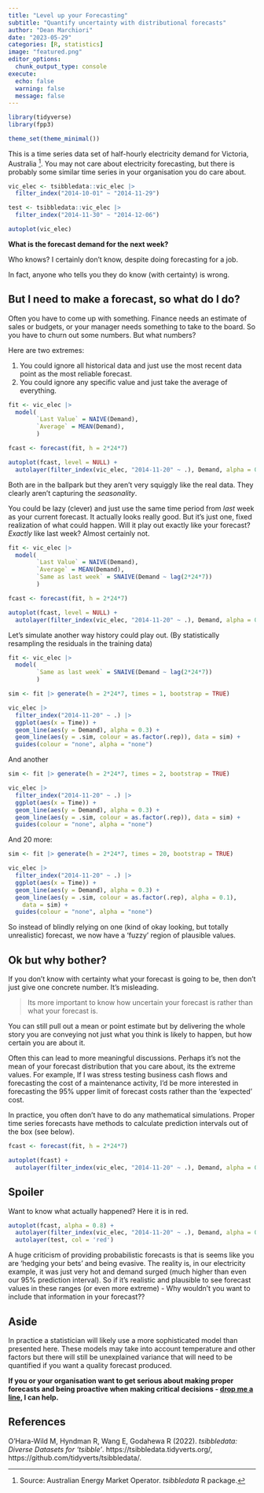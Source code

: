 ```yaml
---
title: "Level up your Forecasting"  
subtitle: "Quantify uncertainty with distributional forecasts"
author: "Dean Marchiori"
date: "2023-05-29"
categories: [R, statistics]
image: "featured.png"
editor_options: 
  chunk_output_type: console
execute: 
  echo: false
  warning: false 
  message: false
---
```


```r
library(tidyverse)
library(fpp3)

theme_set(theme_minimal())
```

This is a time series data set of half-hourly electricity demand for Victoria, Australia [^1]. You 
may not care about electricity forecasting, but there is probably some similar time series
in your organisation you do care about.  

```r
vic_elec <- tsibbledata::vic_elec |> 
  filter_index("2014-10-01" ~ "2014-11-29") 

test <- tsibbledata::vic_elec |> 
  filter_index("2014-11-30" ~ "2014-12-06")
```


```r
autoplot(vic_elec)
```


**What is the forecast demand for the next week?** 

Who knows? I certainly don't know, despite doing forecasting for a job.  

In fact, anyone who tells you they do know (with certainty) is wrong. 


## But I need to make a forecast, so what do I do?  

Often you have to come up with something. Finance needs an estimate of sales or budgets, or
your manager needs something to take to the board. So you have to churn out some numbers. But what numbers?   

Here are two extremes: 

1. You could ignore all historical data and just use the most recent data point as the most reliable forecast.  
2. You could ignore any specific value and just take the average of everything. 


```r
fit <- vic_elec |> 
  model(
        `Last Value` = NAIVE(Demand),
        `Average` = MEAN(Demand),
        )

fcast <- forecast(fit, h = 2*24*7)

autoplot(fcast, level = NULL) +
  autolayer(filter_index(vic_elec, "2014-11-20" ~ .), Demand, alpha = 0.3)
```

Both are in the ballpark but they aren't very squiggly like the real data. They clearly
aren't capturing the *seasonality*. 

You could be lazy (clever) and just use the same time period from *last* week as your current
forecast. It actually looks really good. But it's just one, fixed realization of what could happen. Will it play out exactly 
like your forecast? *Exactly* like last week? Almost certainly not.  

```r
fit <- vic_elec |> 
  model(
        `Last Value` = NAIVE(Demand),
        `Average` = MEAN(Demand),
        `Same as last week` = SNAIVE(Demand ~ lag(2*24*7))
        )

fcast <- forecast(fit, h = 2*24*7)

autoplot(fcast, level = NULL) +
  autolayer(filter_index(vic_elec, "2014-11-20" ~ .), Demand, alpha = 0.3)
```


Let's simulate another way history could play out. (By statistically resampling 
the residuals in the training data)


```r
fit <- vic_elec |> 
  model(
        `Same as last week` = SNAIVE(Demand ~ lag(2*24*7))
        )

sim <- fit |> generate(h = 2*24*7, times = 1, bootstrap = TRUE)
```

```r
vic_elec |>
  filter_index("2014-11-20" ~ .) |> 
  ggplot(aes(x = Time)) +
  geom_line(aes(y = Demand), alpha = 0.3) +
  geom_line(aes(y = .sim, colour = as.factor(.rep)), data = sim) +
  guides(colour = "none", alpha = "none")
```

And another

```r
sim <- fit |> generate(h = 2*24*7, times = 2, bootstrap = TRUE)

vic_elec |>
  filter_index("2014-11-20" ~ .) |> 
  ggplot(aes(x = Time)) +
  geom_line(aes(y = Demand), alpha = 0.3) +
  geom_line(aes(y = .sim, colour = as.factor(.rep)), data = sim) +
  guides(colour = "none", alpha = "none")
```

And 20 more: 

```r
sim <- fit |> generate(h = 2*24*7, times = 20, bootstrap = TRUE)

vic_elec |>
  filter_index("2014-11-20" ~ .) |> 
  ggplot(aes(x = Time)) +
  geom_line(aes(y = Demand), alpha = 0.3) +
  geom_line(aes(y = .sim, colour = as.factor(.rep), alpha = 0.1),
    data = sim) +
  guides(colour = "none", alpha = "none")
```

So instead of blindly relying on one (kind of okay looking, but totally unrealistic) forecast, 
we now have a 'fuzzy' region of plausible values. 

## Ok but why bother?  

If you don't know with certainty what your forecast is going to be, 
then don't just give one concrete number. It's misleading.

> Its more important to know how uncertain your forecast is rather than what your forecast is. 

You can still pull out a mean or point estimate but by delivering the whole story you are
conveying not just what you think is likely to happen, but how certain you are about it.   

Often this can lead to more meaningful discussions. Perhaps it's not the mean of your
forecast distribution that you care about, its the extreme values.
For example, If I was stress testing business cash flows and forecasting the cost
of a maintenance activity, I'd be more interested in forecasting the 95% upper limit of forecast 
costs rather than the 'expected' cost.

In practice, you often don't have to do any mathematical simulations. Proper time
series forecasts have methods to calculate prediction intervals out of the box (see below). 

```r
fcast <- forecast(fit, h = 2*24*7)

autoplot(fcast) +
  autolayer(filter_index(vic_elec, "2014-11-20" ~ .), Demand, alpha = 0.3)
```

## Spoiler 

Want to know what actually happened? Here it is in red. 

```r
autoplot(fcast, alpha = 0.8) +
  autolayer(filter_index(vic_elec, "2014-11-20" ~ .), Demand, alpha = 0.3) +
  autolayer(test, col = 'red')
```


A huge criticism of providing probabilistic forecasts is that is seems like you
are 'hedging your bets' and being evasive. The reality is, in our electricity
example, it was just very hot and demand surged (much higher than even our 95% prediction interval). 
So if it's realistic and plausible to see forecast values in these ranges (or even more extreme) - Why 
wouldn't you want to include that information in your forecast??

## Aside  

In practice a statistician will likely use a more sophisticated model than presented here. These models may take into account temperature and other factors but there will still be unexplained variance that
will need to be quantified if you want a quality forecast produced. 

**If you or your organisation want to get serious about making proper forecasts and 
being proactive when making critical decisions - [drop me a line](https://www.wavedatalabs.com.au/contact/), I can help.**  

## References 

[^1]: Source: Australian Energy Market Operator. *tsibbledata* R package. 

O'Hara-Wild M, Hyndman R, Wang E, Godahewa R (2022). _tsibbledata:
  Diverse Datasets for 'tsibble'_. https://tsibbledata.tidyverts.org/,
  https://github.com/tidyverts/tsibbledata/.
